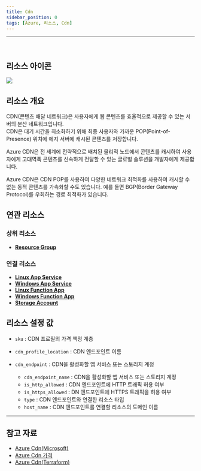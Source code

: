 ```yaml
---
title: Cdn
sidebar_position: 0
tags: [Azure, 리소스, Cdn]
---
```







<hr />
<br />

## 리소스 아이콘
<img src={icon} />

## 리소스 개요
CDN(콘텐츠 배달 네트워크)은 사용자에게 웹 콘텐츠를 효율적으로 제공할 수 있는 서버의 분산 네트워크입니다.    
CDN은 대기 시간을 최소화하기 위해 최종 사용자와 가까운 POP(Point-of-Presence) 위치에 에지 서버에 캐시된 콘텐츠를 저장합니다.   

Azure CDN은 전 세계에 전략적으로 배치된 물리적 노드에서 콘텐츠를 캐시하여 사용자에게 고대역폭 콘텐츠를 신속하게 전달할 수 있는 글로벌 솔루션을 개발자에게 제공합니다.    

Azure CDN은 CDN POP를 사용하여 다양한 네트워크 최적화를 사용하여 캐시할 수 없는 동적 콘텐츠를 가속화할 수도 있습니다. 예를 들면 BGP(Border Gateway Protocol)를 우회하는 경로 최적화가 있습니다.   


## 연관 리소스
### 상위 리소스
- [**Resource Group**](https://docs.cstudio.app/docs/resource/azure/Base/ResourceGroup)

### 연결 리소스
- [**Linux App Service**](https://docs.cstudio.app/docs/resource/azure/AppService/LinuxAppService)
- [**Windows App Service**](https://docs.cstudio.app/docs/resource/azure/AppService/WindowsAppService)
- [**Linux Function App**](https://docs.cstudio.app/docs/resource/azure/AppService/LinuxLinuxFunctionApp)
- [**Windows Function App**](https://docs.cstudio.app/docs/resource/azure/AppService/WindowsFunctionApp)
- [**Storage Account**](https://docs.cstudio.app/docs/resource/azure/Storage/StorageAccount)



## 리소스 설정 값
- ```sku``` : CDN 프로필의 가격 책정 계층


- ```cdn_profile_location``` : CDN 엔드포인트 이름


- ```cdn_endpoint``` : CDN을 활성화할 앱 서비스 또는 스토리지 계정
    + ```cdn_endpoint_name``` : CDN을 활성화할 앱 서비스 또는 스토리지 계정
    + ```is_http_allowed``` : CDN 엔드포인트에 HTTP 트래픽 허용 여부
    + ```is_https_allowed``` : DN 엔드포인트에 HTTPS 트래픽을 허용 여부
    + ```type``` : CDN 엔드포인트와 연결한 리소스 타입
    + ```host_name``` : CDN 엔드포인트를 연결할 리소스의 도메인 이름
    


<hr />

## 참고 자료
- [Azure Cdn(Microsoft)](https://learn.microsoft.com/ko-kr/azure/cdn/cdn-overview)
- [Azure Cdn 가격](https://azure.microsoft.com/en-us/pricing/details/cdn/) 
- [Azure Cdn(Terraform)](https://registry.terraform.io/providers/hashicorp/azurerm/latest/docs/resources/cdn_endpoint)
